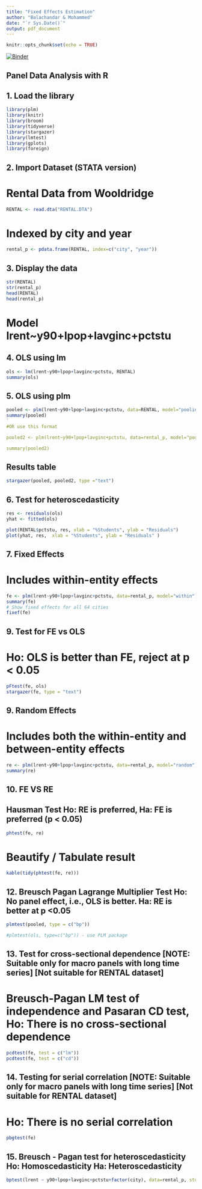 ```yaml
---
title: "Fixed Effects Estimation"
author: "Balachandar & Mohammed"
date: "`r Sys.Date()`"
output: pdf_document
---
```


```r
knitr::opts_chunk$set(echo = TRUE)
```
[![Binder](https://mybinder.org/badge_logo.svg)](https://mybinder.org/v2/gh/bkaliappan/econometrics_2/main?labpath=panel_data_fixed_effects.Rmd)

## Panel Data Analysis with R

## 1. Load the library
```r
library(plm)
library(knitr)
library(broom)
library(tidyverse)
library(stargazer)
library(lmtest)
library(gplots)
library(foreign)
```


## 2. Import Dataset (STATA version)
# Rental Data from Wooldridge

```r
RENTAL <- read.dta("RENTAL.DTA")
```


#  Indexed by city and year
```r
rental_p <- pdata.frame(RENTAL, index=c("city", "year"))
```

## 3. Display the data

```r
str(RENTAL)
str(rental_p)
head(RENTAL)
head(rental_p)
```

#  Model lrent~y90+lpop+lavginc+pctstu

## 4. OLS using lm

```r
ols <- lm(lrent~y90+lpop+lavginc+pctstu, RENTAL)
summary(ols)
```

## 5. OLS using plm

```r
pooled <- plm(lrent~y90+lpop+lavginc+pctstu, data=RENTAL, model="pooling", index=c("city", "year"))
summary(pooled)
`
#OR use this format

pooled2 <- plm(lrent~y90+lpop+lavginc+pctstu, data=rental_p, model="pooling")

summary(pooled2)
```

## Results table
```r
stargazer(pooled, pooled2, type ="text")
````

## 6. Test for heteroscedasticity

```r
res <- residuals(ols)
yhat <- fitted(ols)

plot(RENTAL$pctstu, res, xlab = "%Students", ylab = "Residuals")
plot(yhat, res,  xlab = "%Students", ylab = "Residuals" )
```

## 7. Fixed Effects

# Includes within-entity effects
```r
fe <- plm(lrent~y90+lpop+lavginc+pctstu, data=rental_p, model="within")
summary(fe)
# Show fixed effects for all 64 cities
fixef(fe)
````

## 9. Test for FE vs OLS
# Ho: OLS is better than FE, reject at p < 0.05
```r
pFtest(fe, ols)
stargazer(fe, type = "text")
```
## 9. Random Effects

# Includes both the within-entity and between-entity effects
```r
re <- plm(lrent~y90+lpop+lavginc+pctstu, data=rental_p, model="random")
summary(re)
```

## 10. FE VS RE
## Hausman Test Ho: RE is preferred, Ha: FE is preferred (p < 0.05)

```r
phtest(fe, re)
```

# Beautify / Tabulate result
```r
kable(tidy(phtest(fe, re)))
````

## 12. Breusch Pagan Lagrange Multiplier Test Ho: No panel effect, i.e., OLS is better. Ha: RE is better at p <0.05

```r
plmtest(pooled, type = c("bp"))

#plmtest(ols, type=c("bp")) - use PLM package
```

## 13. Test for cross-sectional dependence [NOTE: Suitable only for macro panels with long time series] [Not suitable for RENTAL dataset]
# Breusch-Pagan LM test of independence and Pasaran CD test, Ho: There is no cross-sectional dependence

```r
pcdtest(fe, test = c("lm"))
pcdtest(fe, test = c("cd"))
```


## 14. Testing for serial correlation [NOTE: Suitable only for macro panels with long time series] [Not suitable for RENTAL dataset]
# Ho: There is no serial correlation

```r
pbgtest(fe)
```

## 15. Breusch - Pagan test for heteroscedasticity Ho: Homoscedasticity Ha: Heteroscedasticity

```r
bptest(lrent ~ y90+lpop+lavginc+pctstu+factor(city), data=rental_p, studentize = F)
```
